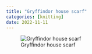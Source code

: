 ```yaml
---
title: "Gryffindor house scarf"
categories: [knitting]
date: 2022-11-11
---
```


![Gryffindor house scarf](gryffindor-house-scarf.JPG)